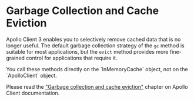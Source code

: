 
# Garbage Collection and Cache Eviction

Apollo Client 3 enables you to selectively remove cached data that is no longer useful. The default garbage collection strategy of the `gc` method is suitable for most applications, but the `evict` method provides more fine-grained control for applications that require it.

<Callout type="info">
You call these methods directly on the `InMemoryCache` object, not on the `ApolloClient` object.
</Callout>

Please read the ["Garbage collection and cache eviction"](https://www.apollographql.com/docs/react/caching/garbage-collection/) chapter on Apollo Client documentation.

